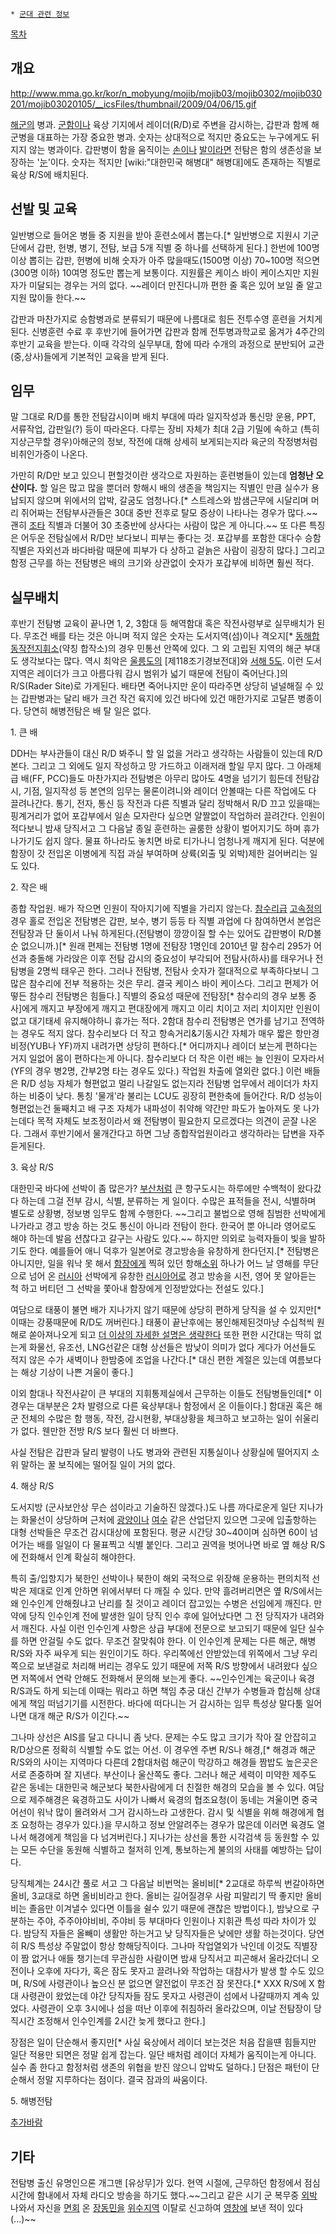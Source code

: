  * [[군대 관련 정보]]

[[목차]]
== 개요 ==
http://www.mma.go.kr/kor/n_mobyung/mojib/mojib03/mojib0302/mojib030201/mojib03020105/__icsFiles/thumbnail/2009/04/06/15.gif

[[해군]]의 병과. [[군함]]이나 육상 기지에서 레이더(R/D)로 주변을 감시하는, 갑판과 함께 해군병을 대표하는 가장 중요한 병과. 숫자는 상대적으로 적지만 중요도는 누구에게도 뒤지지 않는 병과이다. 갑판병이 함을 움직이는 [[손]]이나 [[발]]이라면 전탐은 함의 생존성을 보장하는 '[[눈]]'이다. 숫자는 적지만 [wiki:"대한민국 해병대" 해병대]에도 존재하는 직별로 육상 R/S에 배치된다.

== 선발 및 교육 ==
일반병으로 들어온 병들 중 지원을 받아 훈련소에서 뽑는다.[* 일반병으로 지원시 기군단에서 갑판, 헌병, 병기, 전탐, 보급 5개 직별 중 하나를 선택하게 된다.] 한번에 100명 이상 뽑히는 갑판, 헌병에 비해 숫자가 아주 많을때도(1500명 이상) 70~100명 적으면(300명 이하) 10여명 정도만 뽑는게 보통이다. 지원률은 케이스 바이 케이스지만 지원자가 미달되는 경우는 거의 없다. ~~레이더 만진다니까 편한 줄 혹은 있어 보일 줄 알고 지원 많이들 한다.~~

갑판과 마찬가지로 승함병과로 분류되기 때문에 나름대로 힘든 전투수영 훈련을 거치게 된다. 신병훈련 수료 후 후반기에 들어가면 갑판과 함께 전투병과학교로 옮겨가 4주간의 후반기 교육을 받는다. 이때 각각의 실무부대, 함에 따라 수개의 과정으로 분반되어 교관(중,상사)들에게 기본적인 교육을 받게 된다.

== 임무 ==
말 그대로 R/D를 통한 전탐감시이며 배치 부대에 따라 일지작성과 통신망 운용, PPT, 서류작업, 갑판일(?) 등이 따라온다. 다루는 장비 자체가 최대 2급 기밀에 속하고 (특히 지상근무할 경우)아해군의 정보, 작전에 대해 상세히 보게되는지라 육군의 작정병처럼 비취인가증이 나온다.    

가만히 R/D만 보고 있으니 편할것이란 생각으로 자원하는 훈련병들이 있는데 '''엄청난 오산이다.''' 할 일은 많고 많을 뿐더러 항해시 배의 생존을 책임지는 직별인 만큼 실수가 용납되지 않으며 위에서의 압박, 갈굼도 엄청나다.[* 스트레스와 밤샘근무에 시달리며 머리 쥐어짜는 전탐부사관들은 30대 중반 전후로 탈모 증상이 나타나는 경우가 많다.~~괜히 [[조타]] 직별과 더불어 30 초중반에 상사다는 사람이 많은 게 아니다.~~ 또 다른 특징은 어두운 전탐실에서 R/D만 보다보니 피부는 좋다는 것. 포갑부를 포함한 대다수 승함직별은 자외선과 바다바람 때문에 피부가 다 상하고 겉늙은 사람이 굉장히 많다.] 그리고 함정 근무를 하는 전탐병은 배의 크기와 상관없이 숫자가 포갑부에 비하면 훨씬 적다.

== 실무배치 ==
후반기 전탐병 교육이 끝나면 1, 2, 3함대 등 해역함대 혹은 작전사령부로 실무배치가 된다. 무조건 배를 타는 것은 아니며 적지 않은 숫자는 도서지역(섬)이나 격오지[* [[동해합동작전지휘소]](약칭 합작소)의 경우 민통선 안쪽에 있다. 그 외 고립된 지역의 해군 부대도 생각보다는 많다. 역시 최악은 [[울릉도]]의 [제118조기경보전대]와 [[서해 5도]]. 이런 도서 지역은 레이더가 크고 아름다워 감시 범위가 넓기 때문에 전탐이 죽어난다.]의 R/S(Rader Site)로 가게된다. 배타면 죽어나지만 운이 따라주면 상당히 널널해질 수 있는 갑판병과는 달리 배가 크건 작건 육지에 있건 바다에 있건 매한가지로 고달픈 병종이다. 당연히 해병전탐은 배 탈 일은 없다.

1. 큰 배 

DDH는 부사관들이 대신 R/D 봐주니 할 일 없을 거라고 생각하는 사람들이 있는데 R/D 본다. 그리고 그 외에도 일지 작성하고 망 가드하고 이래저래 할일 무지 많다. 그 아래체급 배(FF, PCC)들도 마찬가지라 전탐병은 아무리 많아도 4명을 넘기기 힘든데 전탐감시, 기점, 일지작성 등 본연의 임무는 물론이려니와 레이더 안볼때는 다른 작업에도 다 끌려나간다. 통기, 전자, 통신 등 작전과 다른 직별과 달리 정박해서 R/D 끄고 있을때는 핑계거리가 없어 포갑부에서 일손 모자란다 싶으면 얄짤없이 작업하러 끌려간다. 인원이 적다보니 밤새 당직서고 그 다음날 종일 훈련하는 골룸한 상황이 벌어지기도 하며 휴가나가기도 쉽지 않다. 물표 하나라도 놓치면 바로 티가나니 엄청나게 깨지게 된다. 덕분에 함장이 갓 전입온 이병에게 직접 과실 부여하며 상륙(외출 및 외박)제한 걸어버리는 일도 있다.

2. 작은 배

종합 작업원. 배가 작으면 인원이 작아지기에 직별을 가리지 않는다. [[참수리급]] [[고속정]]의 경우 홀로 전입온 전탐병은 갑판, 보수, 병기 등등 타 직별 과업에 다 참여하면서 본업은 전탐장과 단 둘이서 나눠 하게된다.(전탐병이 깡깡이질 할 수는 있어도 갑판병이 R/D볼순 없으니까.)[* 원래 편제는 전탐병 1명에 전탐장 1명인데 2010년 말 참수리 295가 어선과 충돌해 가라앉은 이후 전탐 감시의 중요성이 부각되어 전탐사(하사)를 태우거나 전탐병을 2명씩 태우곤 한다. 그러나 전탐병, 전탐사 숫자가 절대적으로 부족하다보니 그 많은 참수리에 전부 적용하는 것은 무리. 결국 케이스 바이 케이스다. 그리고 편제가 어떻든 참수리 전탐병은 힘들다.] 직별의 중요성 때문에 전탐장[* 참수리의 경우 보통 중사]에게 깨지고 부장에게 깨지고 편대장에게 깨지고 이리 치이고 저리 치이지만 인원이 없고 대기태세 유지해야하니 휴가는 적다. 2함대 참수리 전탐병은 연가를 남기고 전역하는 경우도 적지 않다. 참수리보다 더 작고 항속거리&기동시간 자체가 매우 짧은 항만경비정(YUB나 YF)까지 내려가면 상당히 편하다.[* 어디까지나 레이더 보는게 편하다는 거지 일없어 몸이 편하다는게 아니다. 참수리보다 더 작은 이런 배는 늘 인원이 모자라서(YF의 경우 병2명, 간부2명 타는 경우도 있다.) 작업원 차출에 열외란 없다.] 이런 배들은 R/D 성능 자체가 형편없고 멀리 나갈일도 없는지라 전탐병 업무에서 레이더가 차지하는 비중이 낮다. 통칭 '물개'라 불리는 LCU도 굉장히 편한축에 들어간다. R/D 성능이 형편없는건 둘째치고 배 구조 자체가 내파성이 취약해 약간만 파도가 높아져도 못 나가는데다 목적 자체도 보조정이라서 왜 전탐병이 필요한지 모르겠다는 의견이 곧잘 나온다. 그래서 후반기에서 물개간다고 하면 그냥 종합작업원이라고 생각하라는 답변을 자주 듣게된다.

3. 육상 R/S

대한민국 바다에 선박이 좀 많은가? [[부산]]처럼 큰 항구도시는 하루에만 수백척이 왔다갔다 하는데 그걸 전부 감시, 식별, 분류하는 게 일이다. 수많은 표적들을 전시, 식별하며 별도로 상황병, 정보병 임무도 함께 수행한다.  ~~그리고 불법으로 영해 침범한 선박에게 나가라고 경고 방송 하는 것도 통신이 아니라 전탐이 한다. 한국어 뿐 아니라 영어로도 해야 하는데 발음 션찮다고 갈구는 사람도 있다.~~ 하지만 의외로 능력자들이 빛을 발하기도 한다. 예를들어 애니 덕후가 일본어로 경고방송을 유창하게 한다던지.[* 전탐병은 아니지만, 일을 워낙 못 해서 [[함장]]에게 찍혀 있던 항해[[소위]] 하나가 어느 날 영해를 무단으로 넘어 온 [[러시아]] 선박에게 유창한 [[러시아어]]로 경고 방송을 시전, 영어 못 알아듣는 척 하고 버티던 그 선박을 쫓아내 함장에게 인정받았다는 전설도 있다.]

여담으로 태풍이 불면 배가 지나가지 않기 때문에 상당히 편하게 당직을 설 수 있지만[* 이때는 강풍때문에 R/D도 꺼버린다.] 태풍이 끝난후에는 봉인해제된것마냥 수십척씩 원해로 쏟아져나오게 되고 [[더 이상의 자세한 설명은 생략한다]] 또한 편한 시간대는 딱히 없는게 화물선, 유조선, LNG선같은 대형 상선들은 밤낮이 의미가 없다 게다가 어선들도 적지 않은 수가 새벽이나 한밤중에 조업을 나간다.[* 대신 편한 계절은 있는데 여름보다는 해상 기상이 나쁜 겨울이 좋다.]

이외 함대나 작전사같이 큰 부대의 지휘통제실에서 근무하는 이들도 전탐병들인데[* 이 경우는 대부분은 2차 발령으로 다른 육상부대나 함정에서 온 이들이다.] 함대권 혹은 해군 전체의 수많은 함 행동, 작전, 감시현황, 부대상황을 체크하고 보고하는 일이 쉬울리가 없다. 웬만한 전방 R/S 보다 훨씬 더 바쁘다. 

사실 전탐은 갑판과 달리 발령이 나도 병과와 관련된 지통실이나 상황실에 떨어지지 소위 말하는 꿀 보직에는 떨어질 일이 거의 없다.  

4. 해상 R/S

도서지방 (군사보안상 무슨 섬이라고 기술하진 않겠다.)도 나름 까다로운게 일단 지나가는 화물선이 상당하며 근처에 [[광양]]이나 [[여수]] 같은 산업단지 있으면 그곳에 입출항하는 대형 선박들은 무조건 감시대상에 포함된다. 평균 시간당 30~40이며 심하면 60이 넘어가는 배를 일일이 다 물표찍고 식별 붙인다. 그리고 권역을 벗어나면 바로 옆 해상 R/S에 전화해서 인계 확실히 해야한다. 

특히 출/입항지가 북한인 선박이나 북한이 해외 국적으로 위장해 운용하는 편의치적 선박은 제대로 인계 안하면 위에서부터 다 깨질 수 있다. 만약 흘려버리면은 옆 R/S에서는 왜 인수인계 안해줬냐고 난리를 칠 것이고 레이더 잡고있는 수병은 선임에게 깨진다. 만약에 당직 인수인계 전에 발생한 일이 당직 인수 후에 일어났다면 그 전 당직자가 내려와서 깨진다. 사실 이런 인수인계 사항은 상급 부대에 전문으로 보고되기 때문에 일단 실수를 하면 안걸릴 수도 없다. 무조건 잘맞춰야 한다. 이 인수인계 문제는 다른 해군, 해병 R/S와 자주 싸우게 되는 원인이기도 하다. 우리쪽에선 안받았는데 위쪽에서 그냥 우리쪽으로 보낸걸로 처리해 버리는 경우도 있기 때문에 저쪽 R/S 방향에서 내려왔다 싶으면 저쪽에서 연락 안해도 전화해서 문의해 보는게 좋다. ~~인수인계는 육군이나 육경 R/S과도 하게 되는데 이때는 뭐라고 하면 책임 추궁 대신 간부가 수병들과 합심해 상대에게 책임 떠넘기기를 시전한다. 바다에 떠다니는 거 감시하는 임무 특성상 말다툼 일어나면 대개 해군 R/S가 이긴다.~~

그나마 상선은 AIS를 달고 다니니 좀 낫다. 문제는 수도 많고 크기가 작아 잘 안잡히고 R/D상으론 정확히 식별할 수도 없는 어선. 이 경우엔 주변 R/S나 해경,[* 해경과 해군R/S와의 사이는 지역마다 다른데 2함대처럼 해군이 막강하고 해경들 짬밥도 높은곳은 서로 존중하며 잘 지낸다. 부산이나 울산쪽도 좋다. 그러나 해군 세력이 미약한 제주도 같은 동네는 대한민국 해군보다 북한사람에게 더 친절한 해경의 모습을 볼 수 있다. 여담으로 제주해경은 육경하고도 사이가 나빠서 육경의 협조요청(이 동네는 겨울이면 중국어선이 워낙 많이 몰려와서 그거 감시하느라 고생한다. 감시 및 식별을 위해 해경에게 협조 요청하는 경우가 있다.)을 무시하고 정보 안알려주는 경우가 많은데 이러면 육경도 열나서 해경에게 책임을 다 넘겨버린다.] 지나가는 상선을 통한 시각검색 등 동원할 수 있는 모든 수단을 동원해 식별하고 철저히 인계, 통보하는게 불의의 사태를 예방하는 답이다.

당직체계는 24시간 풀로 서고 그 다음날 비번먹는 올비비[* 2교대로 하루씩 번갈아하면 올비, 3교대로 하면 올비비라고 한다. 올비는 길어질경우 사람 피말리기 딱 좋지만 올비비는 졸음만 이겨낼수 있다면 이틀을 쉴수 있기 때문에 괜찮은 방법이다.], 밤낮으로 구분하는 주야, 주주야야비비, 주야비 등 부대마다 인원이나 지휘관 특성 따라 차이가 있다. 밤당직 자들은 올빼미 생활만 하는거고 낮 당직자들은 낮에만 생활 하는것이다. 당연히 R/S 특성상 주말없이 항상 항해당직이다. 그나마 작업열외가 낙인데 이것도 직별장이 짬 없거나 애들 챙기는데 무관심한 사람이면 밤새 당직서고 피곤해서 올라갔더니 오전이나 오후에 자다가, 혹은 잠도 못자고 끌려나와 작업하는 대참사가 발생 할 수도 있으며, R/S에 사령관이나 높으신 분 없으면 얄전없이 무조건 잠 못잔다.[* XXX R/S에 X 함대 사령관이 왔었는데 야간 당직자들 잠도 못자고 사령관이 섬에서 나갈때까지 계속 있었다. 사령관이 오후 3시에나 섬을 떠난 이후에 취침하러 올라갔으며, 이날 전탐장이 당직시간 조정해서 인수인계를 2시간 늦게 했다고 한다.]

장점은 일이 단순해서 좋지만[* 사실 육상에서 레이더 보는것은 처음 잡을떈 힘들지만 일단 적용만 되면은 정말 쉽게 잡는다. 일단 배처럼 레이더 자체가 움직이는게 아니다. 실수 좀 한다고 함정처럼 생존의 위협을 받진 않으니 압박도 덜하다.] 단점은 패턴이 단순해서 정말 지루하다는 점이다. 결국 잠과의 싸움이다. 

5. 해병전탐

[[추가바람]]
== 기타 ==
전탐병 출신 유명인으론 개그맨 [유상무]가 있다. 현역 시절에, 근무하던 함정에서 점심 시간에 함내에서 자체 라디오 방송을 하기도 했다.~~그리고 같은 시기 군 복무중 [[외박]] 나와서 자신을 [[면회]] 온 [[장동민]]을 [[위수지역]] 이탈로 신고하여 [[영창]]에 보낸 적이 있다(...)~~
    
